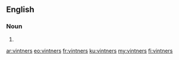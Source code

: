 ==English==

===Noun===
{{head|en|plural}}

# {{plural of|vintner|lang=en}}

[[ar:vintners]]
[[eo:vintners]]
[[fr:vintners]]
[[ku:vintners]]
[[my:vintners]]
[[fi:vintners]]